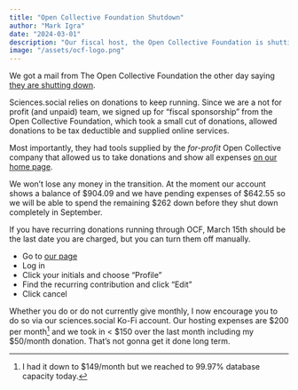 ```yaml
---
title: "Open Collective Foundation Shutdown"
author: "Mark Igra"
date: "2024-03-01"
description: "Our fiscal host, the Open Collective Foundation is shutting down."
image: "/assets/ocf-logo.png"
---
```


We got a mail from The Open Collective Foundation the other day saying [they are shutting down](https://docs.google.com/document/d/1odj1zfwqZgIyGOeBhv5QZxYHn422VOMdo32i3T3CPps/edit). 

Sciences.social relies on donations to keep running. Since
we are a not for profit (and unpaid) team, we signed up for "fiscal sponsorship" from
the Open Collective Foundation, which took a small cut of donations, allowed
donations to be tax deductible and supplied online services.

Most importantly, they had tools supplied by the *for-profit* Open Collective company
that allowed us to take donations and show all expenses
[on our home page](https://opencollective.com/sciences-social). 

We won't lose any money in the transition. At the moment our account shows a balance of \$904.09 and we
have pending expenses of $642.55 so we will be able to spend the remaining \$262
down before they shut down completely in September.

If you have recurring donations running
through OCF, March 15th should be the last date you are charged, but you can
turn them off manually.

- Go to [our page](https://opencollective.com/sciences-social)
- Log in
- Click your initials and choose "Profile"
- Find the recurring contribution and click "Edit"
- Click cancel

Whether you do or do not currently give monthly, I now encourage you to 
do so via our sciences.social Ko-Fi account. Our hosting
expenses are \$200 per month[^1] and we took in < \$150 over the last month
including my \$50/month donation. That's not gonna get it done long term.

[^1]: I had it down to \$149/month but we reached to 99.97% database capacity today.

<script type='text/javascript' src='https://storage.ko-fi.com/cdn/widget/Widget_2.js'></script><script type='text/javascript'>kofiwidget2.init('Donate on Ko-fi', '#277fe3', 'Q5Q2GBAKW');kofiwidget2.draw();</script> 

